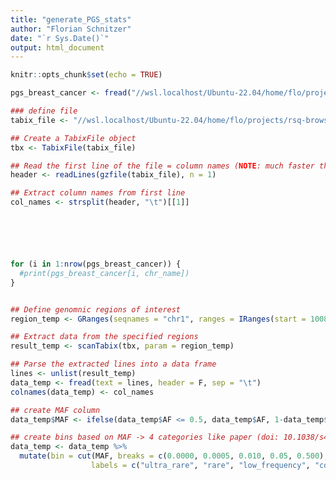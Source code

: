 ---
title: "generate_PGS_stats"
author: "Florian Schnitzer"
date: "`r Sys.Date()`"
output: html_document
---

```{r setup, include=FALSE}
knitr::opts_chunk$set(echo = TRUE)
```


```{r analyze, include=FALSE}

pgs_breast_cancer <- fread("//wsl.localhost/Ubuntu-22.04/home/flo/projects/rsq-browser/local_files/data_local/PGS_examples/PGS000004_hmPOS_GRCh38.txt.gz")

### define file
tabix_file <- "//wsl.localhost/Ubuntu-22.04/home/flo/projects/rsq-browser/local_files/data_local/mlof.bi.snv.tab.gz"

## Create a TabixFile object
tbx <- TabixFile(tabix_file)

## Read the first line of the file = column names (NOTE: much faster than fread() in this case!)
header <- readLines(gzfile(tabix_file), n = 1)

## Extract column names from first line
col_names <- strsplit(header, "\t")[[1]]






for (i in 1:nrow(pgs_breast_cancer)) {
  #print(pgs_breast_cancer[i, chr_name])
}


## Define genomnic regions of interest
region_temp <- GRanges(seqnames = "chr1", ranges = IRanges(start = 100880328, end = 100880328))

## Extract data from the specified regions
result_temp <- scanTabix(tbx, param = region_temp)

## Parse the extracted lines into a data frame
lines <- unlist(result_temp)
data_temp <- fread(text = lines, header = F, sep = "\t")
colnames(data_temp) <- col_names

## create MAF column
data_temp$MAF <- ifelse(data_temp$AF <= 0.5, data_temp$AF, 1-data_temp$AF)

## create bins based on MAF -> 4 categories like paper (doi: 10.1038/s41431-021-00917-7)
data_temp <- data_temp %>%
  mutate(bin = cut(MAF, breaks = c(0.0000, 0.0005, 0.010, 0.05, 0.500),
                  labels = c("ultra_rare", "rare", "low_frequency", "common")))




```


```{r plot, echo=FALSE}

```


